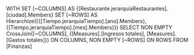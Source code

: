 WITH
SET [~COLUMNS] AS
    {[Restaurante.jerarquiaRestaurantes].[ciudad].Members}
SET [~ROWS] AS
    Hierarchize({{[Tiempo.jerarquiaTiempo].[ano].Members}, {[Tiempo.jerarquiaTiempo].[mes].Members}})
SELECT
NON EMPTY CrossJoin([~COLUMNS], {[Measures].[Ingresos totales], [Measures].[Gastos totales]}) ON COLUMNS,
NON EMPTY [~ROWS] ON ROWS
FROM [Finanzas]
